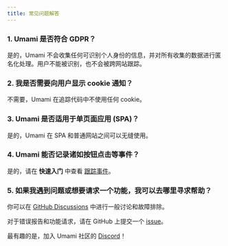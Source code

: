 ```yaml
---
title: 常见问题解答
---
```


### 1. Umami 是否符合 GDPR？

是的，Umami 不会收集任何可识别个人身份的信息，并对所有收集的数据进行匿名化处理。用户不能被识别，也不会被跨网站跟踪。

### 2. 我是否需要向用户显示 cookie 通知？

不需要，Umami 在追踪代码中不使用任何 cookie。

### 3. Umami 是否适用于单页面应用 (SPA)？

是的，Umami 在 SPA 和普通网站之间可以无缝使用。

### 4. Umami 能否记录诸如按钮点击等事件？

是的，请在 **快速入门** 中查看 [跟踪事件](/docs/track-events)。

### 5. 如果我遇到问题或想要请求一个功能，我可以去哪里寻求帮助？

你可以在 [GitHub Discussions](https://github.com/umami-software/umami/discussions) 中进行一般讨论和故障排除。

对于错误报告和功能请求，请在 GitHub 上提交一个 [issue](https://github.com/umami-software/umami/issues)。

最有趣的是，加入 Umami 社区的 [Discord](https://discord.gg/4dz4zcXYrQ)！
